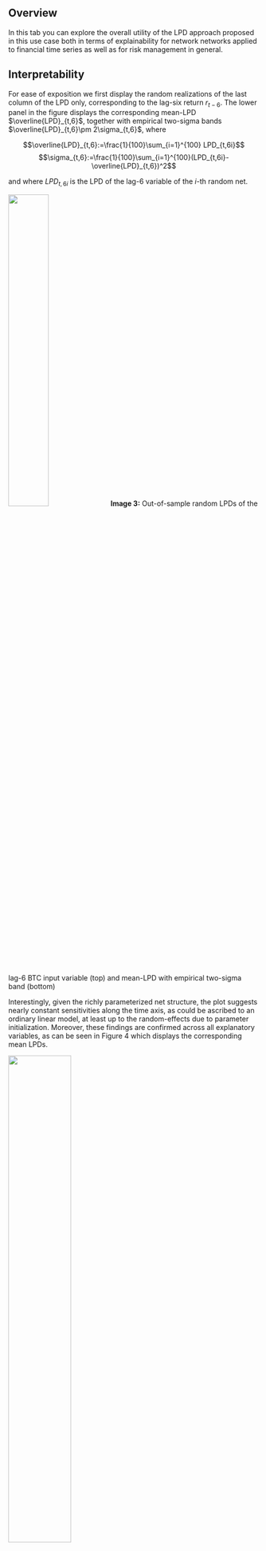 ## Overview
In this tab you can explore the overall utility of the LPD approach proposed in this use case both in terms of explainability for network networks applied to financial time series as well as for risk management in general.

## Interpretability 

For ease of exposition we first display the random realizations of the last column of the LPD only, corresponding to the lag-six return $r_{t-6}$. The lower panel in the figure displays the corresponding mean-LPD $\overline{LPD}_{t,6}$, together with empirical two-sigma bands $\overline{LPD}_{t,6}\pm 2\sigma_{t,6}$, where


$$\overline{LPD}_{t,6}:=\frac{1}{100}\sum_{i=1}^{100} LPD_{t,6i}$$
$$\sigma_{t,6}:=\frac{1}{100}\sum_{i=1}^{100}(LPD_{t,6i}-\overline{LPD}_{t,6})^2$$



and  where $LPD_{t,6i}$ is the LPD of the lag-6 variable of the $i$-th random net.

![](images/LPD_2sigma.jpg){width="40%"}
**Image 3:** Out-of-sample random LPDs of the lag-6 BTC input variable (top) and mean-LPD with empirical two-sigma band (bottom)

Interestingly, given the richly parameterized net structure, the plot suggests nearly constant sensitivities along the time axis, as could be ascribed to an ordinary linear model, at least up to the random-effects due to parameter initialization. Moreover, these findings are confirmed across all explanatory variables, as can be seen in Figure 4 which displays the corresponding mean LPDs. 

![](images/LPD_agg.jpg){width="50%"}


**Image 4:** Out-of-sample mean LPD: means are taken for each explanatory variable over all random nets

In order to summarize our findings we then introduce the mean net-output:


$$\overline{o}_t=\frac{1}{100}\sum_{i=1}^{100} o_{t,i}=\overline{\mathbf{LPD}}_t \left(\begin{array}{cc}&1\\&\mathbf{x}_t\end{array}\right)\approx 0.0015 +0.065\sum_{j=1}^6 x_{jt}$$


where $\overline{\mathbf{LPD}}_t$ is the vector of mean-intercept and mean-LPDs.

We then infer that the consensus-forecast $\overline{o}_t$ of the random-nets can be approximated by an unassuming equally-weighted MA(6) forecast-heuristic, with constant weights, shifted by a small intercept. In this sense, the proposed mean-LPD effectively resolves both the black-box non-linearity of the richly parameterized net as well as the indeterminacy and randomness of  parameter estimates. Interestingly, the equally-weighted MA(6) was already identified as a successful strategy for the BTC in  other studies. As a result of the above explainability effort, we can ascribe trustworthiness to the consensus forecast of the armada of random-nets by relating it to a simple forecast heuristic.


## Explainability - further consideration  
Since the LPD corresponds to the parameters of a (time-dependent) linear replication of the net, synthetic t-statistics could be computed for inferring the relevance of the explanatory variables by computing the ratio of mean-LPD and standard-deviation.
$$t_t∶=LPD_t / \sigma_t$$

at each time point t, corresponding to (a vector of) synthetic t-statistics, one for each input variable. This in turn, means that we can obtain a mean magnitude of impact of the individual inputs and a statistical test of the importance of this feature. Most importantly, the inferred importance was not obtained though a perturbation-based methods but rather though an approach that respects and preserves the natural time ordering in the data. 

## Financial risk management

Our initial insights suggest that the time-varying dependency of the data measured by the LPDs is indicative of different states of the market. In particular weak dependency (small absolute LPD) is an indicator of randomness or  ‘chaos’ (see figure below). If we put this into a financial risk management context, we can use the signals from the LPD to direct our trading strategy. Specifically, we can propose a simple rule for managing risks: exit markets at times tagged as chaotic by the LPD. Put differently, a market-exit (cash-position) is triggered when the dependence structure of the data, as measured by the LPD, is weakening or, in other words, when the net-forecast is less conclusive about next-day's return. In order to formalize the 'weakness' concept we assume first that exit-signals have a probability of 1/7, one per week in the mean, which reflects the frequent occurrence of local bursts or disruptions of the BTC: a market exit is then triggered if the LPD drops below its empirical $1/7$-quantile. The computation of the quantile is based on a rolling-window of length 100 days, corresponding roughly to the last quarter of observations: we argue that a quarter of data is sufficiently long for resolving the corresponding tail of the distribution, at least with respect to the 1/7-quantile, and it is short enough to adapt for possible structural changes in the BTC. Finally, we cross-check the proposed RM monitoring-tool by analyzing crossings of the mirrored 1-1/7 upper quantile by the LPD, corresponding to unusually strong dependence (see the two figures below). A direct comparison of market-exits in the figures suggests that weak data dependence (LPD below lower quantile) matches by the majority down-turns of the BTC and conversely strong data dependence (LPD above upper quantile) matches by the majority up-turns, thus confirming the original intent and rationale of the proposed RM-strategy. 

![](images/lower.jpg){width="50%"}

**Image 5:** Buy-and-hold (black) vs. out-of-sample (mean-) LPD market-exit strategy (blue): exits (shaded in grey) occur if today’s out-of-sample (absolute) mean-LPD (green) drops below the 1/7- quantile based on a rolling-window of length one quarter of its own history. The LPD corresponding
to the lag-6 BTC-value is used. 

![](images/upper.jpg){width="50%"}

**Image 6:** Buy-and-hold (black) vs. Out-of-sample (mean-) LPD market-exit strategy (red): exits (shaded in grey) occur if today’s out-of-sample (absolute) mean-LPD (green) exceeds the upper 1-1/7 quantile based on a rolling-window of length one quarter of its own history. The LPD corresponding to the lag-6 BTC-value is used
